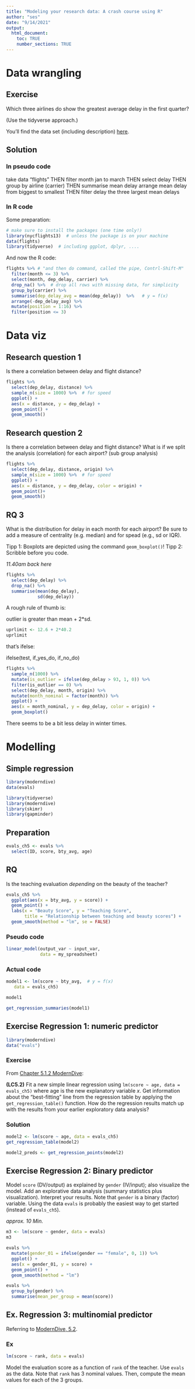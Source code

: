 ```yaml
---
title: "Modeling your research data: A crash course using R"
author: "ses"
date: "9/14/2021"
output: 
  html_document:
    toc: TRUE
    number_sections: TRUE
---
```



# Data wrangling

## Exercise


Which three airlines do show the greatest average delay in the first quarter?

(Use the tidyverse approach.)

You'll find the data set (including description) [here](https://vincentarelbundock.github.io/Rdatasets/doc/nycflights13/flights.html).

## Solution


### In pseudo code

take data "flights" THEN
filter month jan to march THEN
select delay THEN
group by airline (carrier) THEN
summarise mean delay
arrange mean delay from biggest to smallest THEN
filter delay the three largest mean delays

### In R code

Some preparation:


```r
# make sure to install the packages (one time only!) 
library(nycflights13)  # unless the package is on your machine
data(flights)
library(tidyverse)  # including ggplot, dplyr, ....
```

And now the R code:

```r
flights %>% # "and then do command, called the pipe, Contrl-Shift-M"
  filter(month <= 3) %>% 
  select(month, dep_delay, carrier) %>% 
  drop_na() %>%  # drop all rows with missing data, for simplicity
  group_by(carrier) %>% 
  summarise(dep_delay_avg = mean(dep_delay))  %>%   # y = f(x)
  arrange(-dep_delay_avg) %>% 
  mutate(position = 1:16) %>% 
  filter(position <= 3)
```



# Data viz


## Research question 1

Is there a correlation between delay and flight distance?


```r
flights %>% 
  select(dep_delay, distance) %>% 
  sample_n(size = 1000) %>%  # for speed
  ggplot() + 
  aes(x = distance, y = dep_delay) +
  geom_point() +
  geom_smooth()
```





## Research question 2

Is there a correlation between delay and flight distance? What is if we split the analysis (correlation) for each airport? (sub group analysis)


```r
flights %>% 
  select(dep_delay, distance, origin) %>% 
  sample_n(size = 1000) %>%  # for speed
  ggplot() + 
  aes(x = distance, y = dep_delay, color = origin) +
  geom_point()+
  geom_smooth()
```


## RQ 3

What is the distribution for delay in each month for each airport? Be sure to add a measure of centrality (e.g. median) and for spead (e.g., sd or IQR).


Tipp 1: Boxplots are depicted using the command `geom_boxplot()`!
Tipp 2: Scribble before you code.

*11.40am back here*


```r
flights %>% 
  select(dep_delay) %>% 
  drop_na() %>% 
  summarise(mean(dep_delay),
            sd(dep_delay))
```

A rough rule of thumb is:

outlier is greater than mean + 2*sd.

```r
uprlimit <- 12.6 + 2*40.2
uprlimit
```

that's ifelse:

ifelse(test, if_yes_do, if_no_do)

```r
flights %>% 
  sample_n(1000) %>% 
  mutate(is_outlier = ifelse(dep_delay > 93, 1, 0)) %>% 
  filter(is_outlier == 0) %>% 
  select(dep_delay, month, origin) %>% 
  mutate(month_nominal = factor(month)) %>% 
  ggplot() +
  aes(x = month_nominal, y = dep_delay, color = origin) +
  geom_boxplot()
```

There seems to be a bit less delay in winter times.



# Modelling


## Simple regression


```r
library(moderndive)
data(evals)
```



```r
library(tidyverse)
library(moderndive)
library(skimr)
library(gapminder)
```



## Preparation

```r
evals_ch5 <- evals %>%
  select(ID, score, bty_avg, age)
```


## RQ

Is the teaching evaluation *depending* on the beauty of the teacher?


```r
evals_ch5 %>% 
  ggplot(aes(x = bty_avg, y = score)) +
  geom_point() +
  labs(x = "Beauty Score", y = "Teaching Score",
       title = "Relationship between teaching and beauty scores") +  
  geom_smooth(method = "lm", se = FALSE)
```


### Pseudo code

```r
linear_model(output_var ~ input_var,
             data = my_spreadsheet)
```


### Actual code
```r
model1 <- lm(score ~ bty_avg,  # y = f(x)
   data = evals_ch5) 

model1
```


```r
get_regression_summaries(model1)
```


## Exercise Regression 1: numeric predictor

```r
library(moderndive)
data("evals")
```



### Exercise

From [Chapter 5.1.2 ModernDive](https://moderndive.com/5-regression.html#model1table):

**(LC5.2)** Fit a new simple linear regression using `lm(score ~ age, data = evals_ch5)` where age is the new explanatory variable $x$. Get information about the “best-fitting” line from the regression table by applying the `get_regression_table()` function. How do the regression results match up with the results from your earlier exploratory data analysis?



### Solution

```r
model2 <- lm(score ~ age, data = evals_ch5)
get_regression_table(model2)
```


```r
model2_preds <- get_regression_points(model2)
```




## Exercise Regression 2: Binary predictor


Model `score` (DV/output) as explained by `gender` (IV/input); also visualize the model. Add an explorative data analysis (summary statistics plus visualization). Interpret your results. 
Note that `gender` is a binary (factor) variable.
Using the data `evals` is probably the easiest way to get started (instead of `evals_ch5`).


*approx. 10 Min.*


```r
m3 <- lm(score ~ gender, data = evals)
m3
```


```r
evals %>% 
  mutate(gender_01 = ifelse(gender == "female", 0, 1)) %>% 
  ggplot() +
  aes(x = gender_01, y = score) +
  geom_point() +
  geom_smooth(method = "lm")
```


```r
evals %>% 
  group_by(gender) %>% 
  summarise(mean_per_group = mean(score))
```






## Ex. Regression 3: multinomial predictor

Referring to [ModernDive, 5.2](https://moderndive.com/5-regression.html#model2EDA).


### Ex
```r
lm(score ~ rank, data = evals)
```


Model the evaluation score as a function of `rank` of the teacher. Use `evals` as the data. Note that `rank` has 3 nominal values. Then, compute the mean values for each of the 3 groups. 

